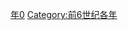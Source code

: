 {{Catnav|頁面分類|历史|歷史時代|年|前6世纪各年}}

{{catmore}}

[[Category:前510年代|年0]]
[[Category:前6世纪各年|Category:前6世纪各年]]